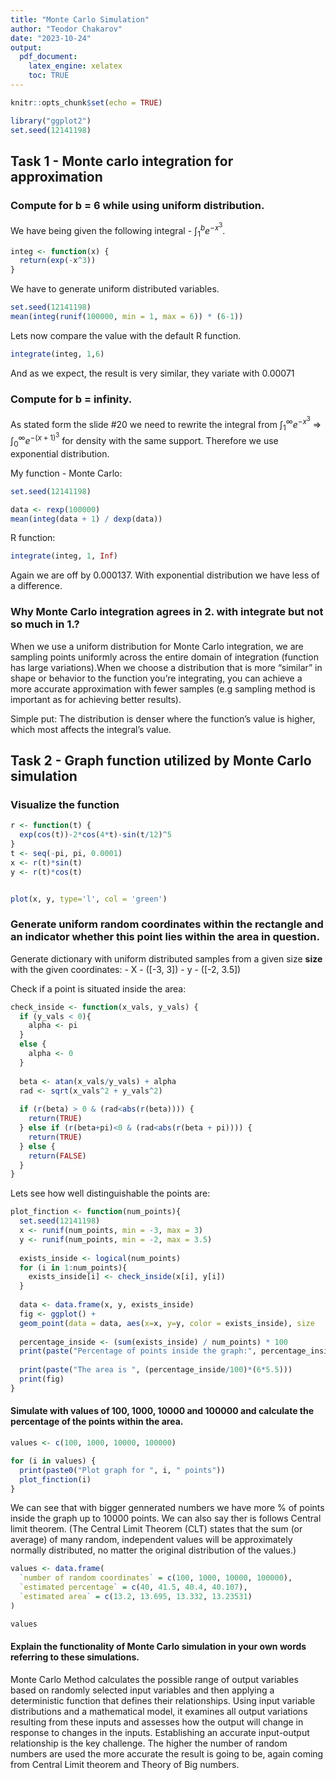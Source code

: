 ```yaml
---
title: "Monte Carlo Simulation"
author: "Teodor Chakarov"
date: "2023-10-24"
output:
  pdf_document:
    latex_engine: xelatex
    toc: TRUE
---
```


```r
knitr::opts_chunk$set(echo = TRUE)
```

```r
library("ggplot2")
set.seed(12141198)
```

## Task 1 - Monte carlo integration for approximation

### Compute for b = 6 while using uniform distribution.
We have being given the following integral - $\int_{1}^{b} e^{-x^3}$.
```r
integ <- function(x) {
  return(exp(-x^3))
}
```


We have to generate uniform distributed variables.
```r
set.seed(12141198)
mean(integ(runif(100000, min = 1, max = 6)) * (6-1))
```

Lets now compare the value with the default R function.
```r
integrate(integ, 1,6)
```
And as we expect, the result is very similar, they variate with 0.00071

### Compute for b = infinity.

As stated form the slide #20 we need to rewrite the integral from $\int_{1}^{\infty} e^{-x^3}$ => $\int_{0}^{\infty} e^{-(x+1)^3}$ for density with the same support. Therefore we use exponential distribution.

My function - Monte Carlo:
```r
set.seed(12141198)

data <- rexp(100000) 
mean(integ(data + 1) / dexp(data))
```

R function:
```r
integrate(integ, 1, Inf)
```

Again we are off by 0.000137. With exponential distribution we have less of a difference.


### Why Monte Carlo integration agrees in 2. with integrate but not so much in 1.?

When we use a uniform distribution for Monte Carlo integration, we are sampling points uniformly across the entire domain of integration (function has large variations).When we choose a distribution that is more "similar" in shape or behavior to the function you're integrating, you can achieve a more accurate approximation with fewer samples (e.g sampling method is important as for achieving better results).

Simple put: The distribution is denser where the function's value is higher, which most affects the integral's value.


## Task 2 - Graph function utilized by Monte Carlo simulation

### Visualize the function

```r
r <- function(t) {
  exp(cos(t))-2*cos(4*t)-sin(t/12)^5
}
t <- seq(-pi, pi, 0.0001)
x <- r(t)*sin(t)
y <- r(t)*cos(t)


plot(x, y, type='l', col = 'green')
```

### Generate uniform random coordinates within the rectangle and an indicator whether this point lies within the area in question.

Generate dictionary with uniform distributed samples from a given size **size** with the given coordinates:
 - X - \([-3, 3]\)
 - y - \([-2, 3.5]\)


Check if a point is situated inside the area:
```r

check_inside <- function(x_vals, y_vals) {
  if (y_vals < 0){
    alpha <- pi
  } 
  else {
    alpha <- 0
  }
  
  beta <- atan(x_vals/y_vals) + alpha
  rad <- sqrt(x_vals^2 + y_vals^2)
  
  if (r(beta) > 0 & (rad<abs(r(beta)))) {
    return(TRUE)
  } else if (r(beta+pi)<0 & (rad<abs(r(beta + pi)))) {
    return(TRUE)
  } else {
    return(FALSE)
  }
}

```


Lets see how well distinguishable the points are:
```r
plot_finction <- function(num_points){
  set.seed(12141198)
  x <- runif(num_points, min = -3, max = 3)
  y <- runif(num_points, min = -2, max = 3.5)
  
  exists_inside <- logical(num_points)
  for (i in 1:num_points){
    exists_inside[i] <- check_inside(x[i], y[i])
  }
  
  data <- data.frame(x, y, exists_inside)
  fig <- ggplot() + 
  geom_point(data = data, aes(x=x, y=y, color = exists_inside), size     = 0.2)+ggtitle("Generated point which are inside the shape")
  
  percentage_inside <- (sum(exists_inside) / num_points) * 100
  print(paste("Percentage of points inside the graph:", percentage_inside, "%"))
  
  print(paste("The area is ", (percentage_inside/100)*(6*5.5)))
  print(fig)
}

```

#### Simulate with values of 100, 1000, 10000 and 100000 and calculate the percentage of the points within the area. 

```r
values <- c(100, 1000, 10000, 100000)

for (i in values) {
  print(paste0("Plot graph for ", i, " points"))
  plot_finction(i)
}
```

We can see that with bigger gennerated numbers we have more % of points inside the graph up to 10000 points. We can also say ther is follows Central limit theorem. (The Central Limit Theorem (CLT) states that the sum (or average) of many random, independent values will be approximately normally distributed, no matter the original distribution of the values.)

```r
values <- data.frame(
  `number of random coordinates` = c(100, 1000, 10000, 100000),
  `estimated percentage` = c(40, 41.5, 40.4, 40.107),
  `estimated area` = c(13.2, 13.695, 13.332, 13.23531)
)

values
```


#### Explain the functionality of Monte Carlo simulation in your own words referring to these simulations.

Monte Carlo Method calculates the possible range of output variables based on randomly selected input variables and then applying a deterministic function that defines their relationships. Using input variable distributions and a mathematical model, it examines all output variations resulting from these inputs and assesses how the output will change in response to changes in the inputs. Establishing an accurate input-output relationship is the key challenge. 
The higher the number of random numbers are used the more accurate the result is going to be, again coming from Central Limit theorem and Theory of Big numbers.


